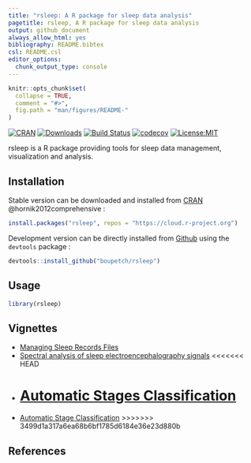```yaml
---
title: "rsleep: A R package for sleep data analysis"
pagetitle: rsleep, A R package for sleep data analysis
output: github_document
always_allow_html: yes
bibliography: README.bibtex
csl: README.csl
editor_options: 
  chunk_output_type: console
---
```


<!-- README.md is generated from README.Rmd. Please edit that file -->

```r
knitr::opts_chunk$set(
  collapse = TRUE,
  comment = "#>",
  fig.path = "man/figures/README-"
)
```

[![CRAN](http://www.r-pkg.org/badges/version/rsleep)](https://cran.r-project.org/package=rsleep) [![Downloads](https://cranlogs.r-pkg.org/badges/grand-total/rsleep)](https://cran.r-project.org/package=rsleep) [![Build Status](https://travis-ci.org/boupetch/rsleep.svg?branch=master)](https://travis-ci.org/boupetch/rsleep) [![codecov](https://codecov.io/gh/boupetch/rsleep/branch/master/graph/badge.svg)](https://codecov.io/gh/boupetch/rsleep) [![License:MIT](https://img.shields.io/badge/License-MIT-blue.svg)](https://opensource.org/licenses/MIT) 

rsleep is a R package providing tools for sleep data management, visualization and analysis. 

## Installation

Stable version can be downloaded and installed from [CRAN](https://cran.r-project.org/) @hornik2012comprehensive :

```r
install.packages("rsleep", repos = "https://cloud.r-project.org")
```

Development version can be directly installed from [Github](https://github.com/) using the `devtools` package :

```r
devtools::install_github("boupetch/rsleep")
```

## Usage

```r
library(rsleep)
```

## Vignettes

  * [Managing Sleep Records Files](http://htmlpreview.github.io/?https://raw.githubusercontent.com/boupetch/rsleep/master/doc/Managing_Sleep_Records_Files.html)
  * [Spectral analysis of sleep electroencephalography signals](http://htmlpreview.github.io/?https://raw.githubusercontent.com/boupetch/rsleep/master/doc/Spectral_analysis_sleep_electroencephalography.html)
<<<<<<< HEAD
  * [Automatic Stages Classification](http://htmlpreview.github.io/?https://raw.githubusercontent.com/boupetch/rsleep/master/doc/Automatic_Stage_Classification.html)
=======
  * [Automatic Stage Classification](http://htmlpreview.github.io/?https://raw.githubusercontent.com/boupetch/rsleep/master/doc/Automatic_Stage_Classification.html)
>>>>>>> 3499d1a317a6ea68b6bf1785d6184e36e23d880b
  
## References
